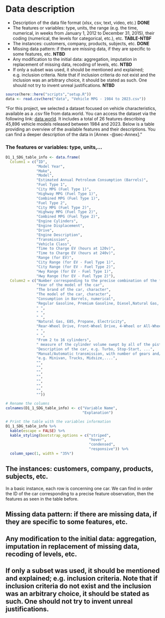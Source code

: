 # Data description
* Description of the data file format (xlsx, csv, text, video, etc.) __DONE__
* The features or variables: type, units, the range (e.g. the time, numerical, in weeks from January 1, 2012 to December 31, 2015), their coding (numerical, the levels for categorical, etc.), etc. __TABLE-NTBF__
* The instances: customers, company, products, subjects, etc. __DONE__
* Missing data pattern: if there are missing data, if they are specific to some features, etc. __NTBD__
* Any modification to the initial data: aggregation, imputation in replacement of missing data, recoding of levels, etc. __NTBD__
* If only a subset was used, it should be mentioned and explained; e.g. inclusion criteria. Note that if inclusion criteria do not exist and the inclusion was an arbitrary choice, it should be stated as such. One should not try to invent unreal justifications. __NTBD__

```r
source(here::here("scripts","setup.R"))
data <- read.csv(here("data", "Vehicle MPG - 1984 to 2023.csv"))
```

"For this project, we selected a dataset focused on vehicle characteristics, available as a .csv file from data.world. You can access the dataset via the following link: [data.world](https://data.world/project-data-viz/vehicle-mpg-1984-to-2023-pdv-02-2023). It includes a total of 26 features describing 45,896 vehicle models released between 1984 and 2023. Below is a table providing an overview of the available features and their descriptions. You can find a deeper description of the data in [Annex -@sec-Annex]."

### The features or variables: type, units,...

```r
D1_1_SDG_table_info <- data.frame(
  Column1 = c("ID",
              "Model Year",
              "Make",
              "Model",
              "Estimated Annual Petroleum Consumption (Barrels)", 
              "Fuel Type 1",
              "City MPG (Fuel Type 1)",
              "Highway MPG (Fuel Type 1)",
              "Combined MPG (Fuel Type 1)",
              "Fuel Type 2",
              "City MPG (Fuel Type 2)",
              "Highway MPG (Fuel Type 2)",
              "Combined MPG (Fuel Type 2)",
              "Engine Cylinders",
              "Engine Displacement",
              "Drive",
              "Engine Description",
              "Transmission",
              "Vehicle Class",
              "Time to Charge EV (hours at 120v)",
              "Time to Charge EV (hours at 240v)",
              "Range (for EV)",
              "City Range (for EV - Fuel Type 1)",
              "City Range (for EV - Fuel Type 2)",
              "Hwy Range (for EV - Fuel Type 1)",
              "Hwy Range (for EV - Fuel Type 2)"),
  Column2 = c("Number corresponding to the precise combination of the features", 
              "Year of the model of the car",
              "The brand of the car, character",
              "The model of the car, character",
              "Consumption in Barrels, numerical",
              "Regular Gasoline, Premium Gasoline, Diesel,Natural Gas,                  Electricity, Midgrade Gasoline", 
              " ",
              " ",
              " ",
              "Natural Gas, E85, Propane, Electricity",
              "Rear-Wheel Drive, Front-Wheel Drive, 4-Wheel or All-Wheel Drive, 2-Wheel Drive, All-Wheel Drive, 4-Wheel Drive, Part-time 4-Wheel Drive",
              " ",
              " ",
              "From 2 to 16 cylinders",
              " measure of the cylinder volume swept by all of the pistons of a piston engine, excluding the combustion chambers",
              "Description of the car, e.g. Turbo, Stop-Start, ...",
              "Manual/Automatic transmission, with number of gears and/or model of transmission",
              "e.g. Minivan, Trucks, Midsize,....",
              "",
              "",
              "",
              "",
              "",
              "",
              "",
              ""))

# Rename the columns
colnames(D1_1_SDG_table_info) <- c("Variable Name",
                                   "Explanation")

# Print the table with the variables information
D1_1_SDG_table_info %>%
  kable(escape = FALSE) %>%
  kable_styling(bootstrap_options = c("striped",
                                      "hover",
                                      "condensed",
                                      "responsive")) %>%
  column_spec(1, width = "35%")
```

## The instances: customers, company, products, subjects, etc.

In a basic instance, each row is concerning one car. We can find in order the ID of the car corresponding to a precise feature observation, then the features as seen in the table before. 

## Missing data pattern: if there are missing data, if they are specific to some features, etc.


## Any modification to the initial data: aggregation, imputation in replacement of missing data, recoding of levels, etc.


## If only a subset was used, it should be mentioned and explained; e.g. inclusion criteria. Note that if inclusion criteria do not exist and the inclusion was an arbitrary choice, it should be stated as such. One should not try to invent unreal justifications.



